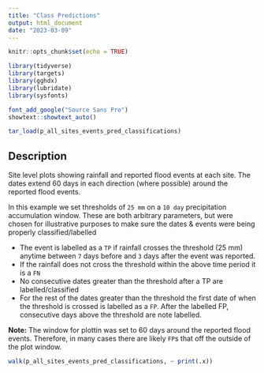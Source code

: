 ```yaml
---
title: "Class Predictions"
output: html_document
date: "2023-03-09"
---
```


```r
knitr::opts_chunk$set(echo = TRUE)
```



```r
library(tidyverse)
library(targets)
library(gghdx)
library(lubridate)
library(sysfonts)

font_add_google("Source Sans Pro")
showtext::showtext_auto()

tar_load(p_all_sites_events_pred_classifications)
```

## Description

Site level plots showing rainfall and reported flood events at each site. The dates extend 60 days in each direction (where possible) around the reported flood events.

In this example we set thresholds of `25 mm` on a `10 day` precipitation accumulation window. These are both arbitrary parameters, but were chosen for illustrative purposes to make sure the dates & events were being properly classified/labelled

- The event is labelled as a `TP` if rainfall crosses the threshold (25 mm) anytime between `7` days before and `3` days after the event was reported. 
- If the rainfall does not cross the threshold within the above time period it is a `FN`
- No consecutive dates greater than the threshold after a TP are labelled/classified
- For the rest of the dates greater than the threshold the first date of when the threshold is crossed is labelled as a `FP`. After the labelled FP, consecutive days above the threshold are note labelled.

**Note:** The window for plottin was set to 60 days around the reported flood events. Therefore, in many cases there are likely `FP`s that off the outside of the plot window.
 

```r
walk(p_all_sites_events_pred_classifications, ~ print(.x))
```

